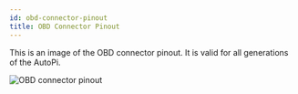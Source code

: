 ```yaml
---
id: obd-connector-pinout
title: OBD Connector Pinout
---
```



This is an image of the OBD connector pinout. It is valid for all generations of the AutoPi.

![OBD connector pinout](/img/hardware/autopi_dongle/obd_connector_pinout/obd_connector_pinout.png)

<Discussion
  title="OBD Connector Pinout"
  url="https://community.autopi.io/t/guide-obd-connector-pinout/1905"
/>

